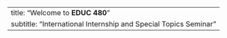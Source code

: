 ---
title: "Welcome to **EDUC 480**"
subtitle: "International Internship and Special Topics Seminar"
---